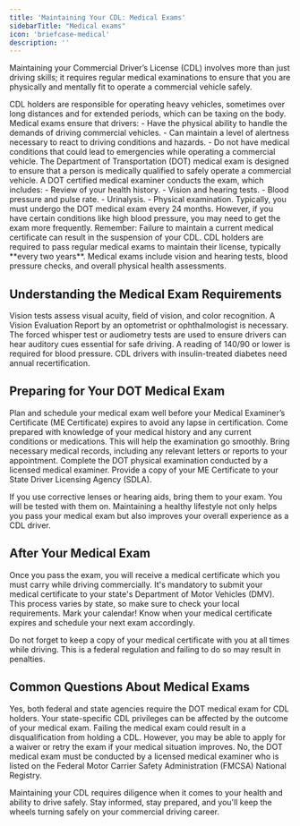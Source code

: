 ```yaml
---
title: 'Maintaining Your CDL: Medical Exams'
sidebarTitle: "Medical exams"
icon: 'briefcase-medical'
description: ''
---
```


Maintaining your Commercial Driver’s License (CDL) involves more than just driving skills; it requires regular medical examinations to ensure that you are physically and mentally fit to operate a commercial vehicle safely.

<AccordionGroup>
  <Accordion title="Why Are Medical Exams Necessary for CDL Holders?">
    CDL holders are responsible for operating heavy vehicles, sometimes over long distances and for extended periods, which can be taxing on the body. Medical exams ensure that drivers:
    - Have the physical ability to handle the demands of driving commercial vehicles.
    - Can maintain a level of alertness necessary to react to driving conditions and hazards.
    - Do not have medical conditions that could lead to emergencies while operating a commercial vehicle.
  </Accordion> 

  <Accordion title="What is the DOT Medical Exam?">
    The Department of Transportation (DOT) medical exam is designed to ensure that a person is medically qualified to safely operate a commercial vehicle. A DOT certified medical examiner conducts the exam, which includes:
    - Review of your health history.
    - Vision and hearing tests.
    - Blood pressure and pulse rate.
    - Urinalysis.
    - Physical examination.
  </Accordion> 

  <Accordion title="How Often Must CDL Drivers Get a Medical Exam?">
    Typically, you must undergo the DOT medical exam every 24 months. However, if you have certain conditions like high blood pressure, you may need to get the exam more frequently.
    Remember: Failure to maintain a current medical certificate can result in the suspension of your CDL. 
  </Accordion> 
</AccordionGroup>

<CardGroup cols={2}>
  <Card title="Regular Medical Exams" icon="stethoscope" color="#007BFF">
    CDL holders are required to pass regular medical exams to maintain their license, typically **every two years**.
  </Card>
  <Card title="Exam Components" icon="heart" color="#28A745">
    Medical exams include vision and hearing tests, blood pressure checks, and overall physical health assessments.
  </Card>
</CardGroup>

## Understanding the Medical Exam Requirements

<Tabs>
  <Tab title="Vision Standards">
    Vision tests assess visual acuity, field of vision, and color recognition. A Vision Evaluation Report by an optometrist or ophthalmologist is necessary.
  </Tab>


  <Tab title="Hearing Standards">
    The forced whisper test or audiometry tests are used to ensure drivers can hear auditory cues essential for safe driving.
  </Tab>
  <Tab title="Blood Pressure & Heart Health">
    A reading of 140/90 or lower is required for blood pressure. CDL drivers with insulin-treated diabetes need annual recertification.
  </Tab>
</Tabs>


## Preparing for Your DOT Medical Exam

<Steps>
  <Step title="Schedule Your Exam">
    Plan and schedule your medical exam well before your Medical Examiner’s Certificate (ME Certificate) expires to avoid any lapse in certification.
  </Step>
  <Step title="Gather Required Documents">
    Come prepared with knowledge of your medical history and any current conditions or medications. This will help the examination go smoothly. Bring necessary medical records, including any relevant letters or reports to your appointment.
  </Step>
  <Step title="Undergo the Examination">
    Complete the DOT physical examination conducted by a licensed medical examiner.
  </Step>
  <Step title="Submit the ME Certificate">
    Provide a copy of your ME Certificate to your State Driver Licensing Agency (SDLA).
  </Step>
</Steps>

<Tip title="Vision and Hearing Aids"> If you use corrective lenses or hearing aids, bring them to your exam. You will be tested with them on. </Tip> 
<Tip title="Stay Healthy"> Maintaining a healthy lifestyle not only helps you pass your medical exam but also improves your overall experience as a CDL driver. </Tip> 


## After Your Medical Exam
<Steps>
<Step title="Receive Your Medical Certificate"> Once you pass the exam, you will receive a medical certificate which you must carry while driving commercially. </Step> <Step title="Submit to Your State DMV"> It's mandatory to submit your medical certificate to your state's Department of Motor Vehicles (DMV). This process varies by state, so make sure to check your local requirements. </Step> <Step title="Keep Track of Expiry Dates"> Mark your calendar! Know when your medical certificate expires and schedule your next exam accordingly. </Step> 
</Steps>

<Note> Do not forget to keep a copy of your medical certificate with you at all times while driving. This is a federal regulation and failing to do so may result in penalties. </Note>

## Common Questions About Medical Exams
<AccordionGroup>
  <Accordion title="Is my state-specific CDL affected by the medical exam?">
    Yes, both federal and state agencies require the DOT medical exam for CDL holders. Your state-specific CDL privileges can be affected by the outcome of your medical exam.
  </Accordion>
  <Accordion title="What happens if I fail my medical exam?">
    Failing the medical exam could result in a disqualification from holding a CDL. However, you may be able to apply for a waiver or retry the exam if your medical situation improves.
  </Accordion>
  <Accordion title="Can I use any doctor for the DOT medical exam?">
    No, the DOT medical exam must be conducted by a licensed medical examiner who is listed on the Federal Motor Carrier Safety Administration (FMCSA) National Registry.
  </Accordion>
</AccordionGroup>


Maintaining your CDL requires diligence when it comes to your health and ability to drive safely. Stay informed, stay prepared, and you'll keep the wheels turning safely on your commercial driving career.

<Snippet file="cdl-premium.mdx" />